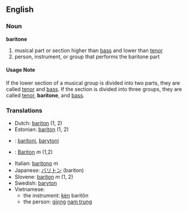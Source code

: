 ==English==
===Noun===
'''baritone'''

# musical part or section higher than [[bass]] and lower than [[tenor]]
# person, instrument, or group that performs the baritone part

====Usage Note====
If the lower section of a musical group is divided into two parts, they are called [[tenor]] and [[bass]].  If the section is divided into three groups, they are called [[tenor]], '''baritone''', and [[bass]].

===Translations===
*Dutch: [[bariton]] (1, 2)
*Estonian: [[bariton]] (1, 2)
*{{msg:fi}}: [[baritoni]], [[barytoni]]
*{{msg:de}}: [[Bariton]] ''m'' (1,2)
*Italian: [[baritono]] ''m''
*Japanese: [[バリトン]] (bariton)
*Slovene: [[bariton]] ''m'' (1, 2)
*Swedish: [[baryton]]
*Vietnamese:
**the instrument: [[kèn]] baritôn
**the person: [[giọng]] [[nam trung]]